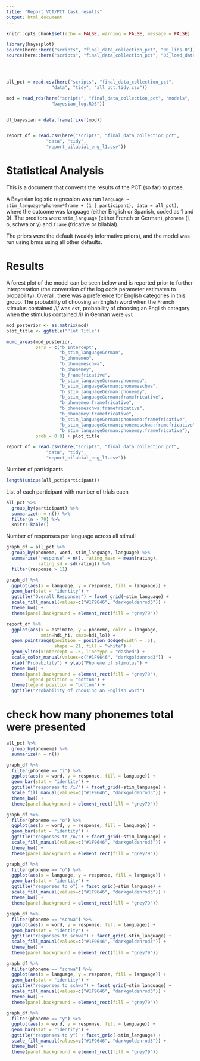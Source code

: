 ```yaml
---
title: "Report VCT/PCT task results"
output: html_document
---
```


```r
knitr::opts_chunk$set(echo = FALSE, warning = FALSE, message = FALSE)
```

```r
library(bayesplot)
source(here::here("scripts", "final_data_collection_pct", "00_libs.R"))
source(here::here("scripts", "final_data_collection_pct", "03_load_data.R"))




all_pct = read.csv(here("scripts", "final_data_collection_pct", 
                 "data", "tidy", "all_pct.tidy,csv"))

mod = read_rds(here("scripts", "final_data_collection_pct", "models",
                 "bayesian_log.RDS"))


df_bayesian = data.frame(fixef(mod))


report_df = read.csv(here("scripts", "final_data_collection_pct", 
               "data", "tidy",
               "report_bilabial_eng_l1.csv"))
```

# Statistical Analysis

This is a document that converts the results of the PCT (so far) to prose. 

A Bayesian logistic regression was run `language ~ stim_language*phoneme*frame + (1 | participant), data = all_pct)`, where the outcome was language (either English or Spanish, coded as 1 and 0). The preditors were `stim_language` (either French or German), `phoneme` (i, o, schwa or y) and `frame` (fricative or bilabial). 

The priors were the default (weakly informative priors), and the model was run using brms using all other defaults. 


# Results 

A forest plot of the model can be seen below and is reported prior to further interpretation (the conversion of the log odds parameter estimates to probability).
Overall, there was a preference for English categories in this group.
The probability of choosing an English word when the French stimulus contained /i/ was `est`, probability of choosing an English category when the stimulus contained /i/ in German were `est` 

```r

mod_posterior <- as.matrix(mod)
plot_title <- ggtitle("Plot Title")

mcmc_areas(mod_posterior,
           pars = c("b_Intercept", 
                    "b_stim_languageGerman", 
                    "b_phonemeo",
                    "b_phonemeschwa",
                    "b_phonemey",
                    "b_framefricative",
                    "b_stim_languageGerman:phonemeo",
                    "b_stim_languageGerman:phonemeschwa",
                    "b_stim_languageGerman:phonemey",
                    "b_stim_languageGerman:framefricative",
                    "b_phonemeo:framefricative",
                    "b_phonemeschwa:framefricative",
                    "b_phonemey:framefricative",
                    "b_stim_languageGerman:phonemeo:framefricative",
                    "b_stim_languageGerman:phonemeschwa:framefricative",
                    "b_stim_languageGerman:phonemey:framefricative"),
           prob = 0.8) + plot_title

```

```r
report_df = read.csv(here("scripts", "final_data_collection_pct", 
               "data", "tidy",
               "report_bilabial_eng_l1.csv"))
```


Number of participants
```r
length(unique(all_pct$participant))
```

List of each participant with number of trials each
```r
all_pct %>% 
  group_by(participant) %>% 
  summarize(n = n()) %>% 
  filter(n > 79) %>% 
  knitr::kable()
```


Number of responses per language across all stimuli
```r
graph_df = all_pct %>% 
  group_by(phoneme, word, stim_language, language) %>% 
  summarise("response" = n(), rating_mean = mean(rating),
            rating_sd = sd(rating)) %>% 
  filter(response > 11)

graph_df %>% 
  ggplot(aes(x = language, y = response, fill = language)) + 
  geom_bar(stat = "identity") +
  ggtitle("Overall Responses") + facet_grid(~stim_language) +
  scale_fill_manual(values=c("#1F9646", "darkgoldenrod3")) + 
  theme_bw() +
  theme(panel.background = element_rect(fill = "grey79")) 
```


```r
report_df %>% 
  ggplot(aes(x = estimate, y = phoneme, color = language,
             xmin=hdi_hi, xmax=hdi_lo)) + 
  geom_pointrange(position = position_dodge(width = .5), 
                  shape = 21, fill = "white") + 
  geom_vline(xintercept = .5, linetype = "dashed") +
  scale_color_manual(values=c("#1F9646", "darkgoldenrod3"))  + 
  xlab("Probability") + ylab("Phoneme of stimulus") +
  theme_bw() +
  theme(panel.background = element_rect(fill = "grey79"),
        legend.position = "bottom") + 
  theme(legend.position = "bottom") + 
  ggtitle("Probability of choosing an English word")
```

# check how many phonemes total were presented
```r
all_pct %>% 
  group_by(phoneme) %>% 
  summarize(n = n())
```

```r
graph_df %>% 
  filter(phoneme == "i") %>% 
  ggplot(aes(x = word, y = response, fill = language)) + 
  geom_bar(stat = "identity") +
  ggtitle("responses to /i/") + facet_grid(~stim_language) +
  scale_fill_manual(values=c("#1F9646", "darkgoldenrod3")) + 
  theme_bw() +
  theme(panel.background = element_rect(fill = "grey79"))
```

```r
graph_df %>% 
  filter(phoneme == "o") %>% 
  ggplot(aes(x = word, y = response, fill = language)) + 
  geom_bar(stat = "identity") +
  ggtitle("responses to /o/") + facet_grid(~stim_language) +
  scale_fill_manual(values=c("#1F9646", "darkgoldenrod3")) + 
  theme_bw() +
  theme(panel.background = element_rect(fill = "grey79"))
```

```r
graph_df %>% 
  filter(phoneme == "o") %>% 
  ggplot(aes(x = language, y = response, fill = language)) + 
  geom_bar(stat = "identity") +
  ggtitle("responses to o") + facet_grid(~stim_language) +
  scale_fill_manual(values=c("#1F9646", "darkgoldenrod3")) + 
  theme_bw() +
  theme(panel.background = element_rect(fill = "grey79"))
```

```r
graph_df %>% 
  filter(phoneme == "schwa") %>% 
  ggplot(aes(x = word, y = response, fill = language)) + 
  geom_bar(stat = "identity") +
  ggtitle("responses to schwa") + facet_grid(~stim_language) +
  scale_fill_manual(values=c("#1F9646", "darkgoldenrod3")) + 
  theme_bw() +
  theme(panel.background = element_rect(fill = "grey79"))
```  

```r
graph_df %>% 
  filter(phoneme == "schwa") %>% 
  ggplot(aes(x = language, y = response, fill = language)) + 
  geom_bar(stat = "identity") +
  ggtitle("responses to schwa") + facet_grid(~stim_language) +
  scale_fill_manual(values=c("#1F9646", "darkgoldenrod3")) + 
  theme_bw() +
  theme(panel.background = element_rect(fill = "grey79"))
```

```r
graph_df %>% 
  filter(phoneme == "y") %>% 
  ggplot(aes(x = word, y = response, fill = language)) + 
  geom_bar(stat = "identity") +
  ggtitle("responses to y") + facet_grid(~stim_language) +
  scale_fill_manual(values=c("#1F9646", "darkgoldenrod3")) + 
  theme_bw() +
  theme(panel.background = element_rect(fill = "grey79"))
```



